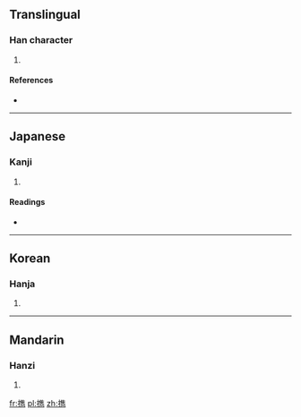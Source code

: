 ==Translingual==

===Han character===
{{Han char|rn=64|rad=手|as=13|sn=16|four=|canj=手人土尸 (QOGS), X手人土尸 (XQOGS)}}

# {{defn|Han|sort=手13}}

====References====
* {{Han ref|kx=0459.040|dkj=12831|dj=0808.030|hdz=31960.050|uh=64D5|ud=25813}}

----

==Japanese==

===Kanji===
{{ja-kanji|grade=|rs=手13}}

# {{defn|Japanese|sort=手13}}

====Readings====
* {{ja-readings|on=[[けい]] (kei)|kun=[[たずさえる]] (tazusaeru), [[たずさわる]] (tazusawaru)}}

----

==Korean==

===Hanja===
{{ko-hanja|hangeul=휴|eumhun=|rv=hyu|mr=hyu|y=hyu}}

# {{defn|Korean|sort=手13}}

----

==Mandarin==

===Hanzi===
{{cmn-hanzi|pin=[[xī]] ([[xi1]]), [[xí]] ([[xi2]]), [[xié]] ([[xie2]])|wg=hsi<sup>1</sup>, hsi<sup>2</sup>, hsieh<sup>2</sup>}}

# {{defn|Mandarin|sort=手13}}

[[fr:擕]]
[[pl:擕]]
[[zh:擕]]